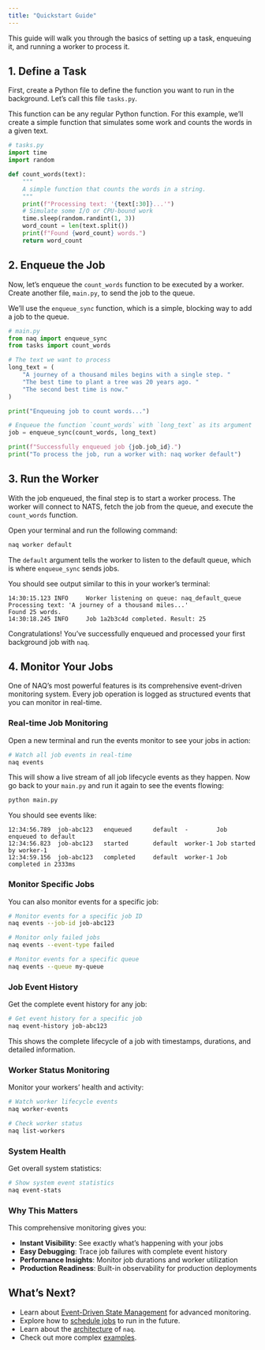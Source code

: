 ```yaml
---
title: "Quickstart Guide"
---
```


This guide will walk you through the basics of setting up a task, enqueuing it, and running a worker to process it.

## 1. Define a Task

First, create a Python file to define the function you want to run in the background. Let's call this file `tasks.py`.

This function can be any regular Python function. For this example, we'll create a simple function that simulates some work and counts the words in a given text.

```python
# tasks.py
import time
import random

def count_words(text):
    """
    A simple function that counts the words in a string.
    """
    print(f"Processing text: '{text[:30]}...'")
    # Simulate some I/O or CPU-bound work
    time.sleep(random.randint(1, 3))
    word_count = len(text.split())
    print(f"Found {word_count} words.")
    return word_count
```

## 2. Enqueue the Job

Now, let's enqueue the `count_words` function to be executed by a worker. Create another file, `main.py`, to send the job to the queue.

We'll use the `enqueue_sync` function, which is a simple, blocking way to add a job to the queue.

```python
# main.py
from naq import enqueue_sync
from tasks import count_words

# The text we want to process
long_text = (
    "A journey of a thousand miles begins with a single step. "
    "The best time to plant a tree was 20 years ago. "
    "The second best time is now."
)

print("Enqueuing job to count words...")

# Enqueue the function `count_words` with `long_text` as its argument
job = enqueue_sync(count_words, long_text)

print(f"Successfully enqueued job {job.job_id}.")
print("To process the job, run a worker with: naq worker default")
```

## 3. Run the Worker

With the job enqueued, the final step is to start a worker process. The worker will connect to NATS, fetch the job from the queue, and execute the `count_words` function.

Open your terminal and run the following command:

```bash
naq worker default
```

The `default` argument tells the worker to listen to the default queue, which is where `enqueue_sync` sends jobs.

You should see output similar to this in your worker's terminal:

```
14:30:15.123 INFO     Worker listening on queue: naq_default_queue
Processing text: 'A journey of a thousand miles...'
Found 25 words.
14:30:18.245 INFO     Job 1a2b3c4d completed. Result: 25
```

Congratulations! You've successfully enqueued and processed your first background job with `naq`.

## 4. Monitor Your Jobs

One of NAQ's most powerful features is its comprehensive event-driven monitoring system. Every job operation is logged as structured events that you can monitor in real-time.

### Real-time Job Monitoring

Open a new terminal and run the events monitor to see your jobs in action:

```bash
# Watch all job events in real-time
naq events
```

This will show a live stream of all job lifecycle events as they happen. Now go back to your `main.py` and run it again to see the events flowing:

```bash
python main.py
```

You should see events like:
```
12:34:56.789  job-abc123   enqueued      default  -        Job enqueued to default
12:34:56.823  job-abc123   started       default  worker-1 Job started by worker-1  
12:34:59.156  job-abc123   completed     default  worker-1 Job completed in 2333ms
```

### Monitor Specific Jobs

You can also monitor events for a specific job:

```bash
# Monitor events for a specific job ID
naq events --job-id job-abc123

# Monitor only failed jobs
naq events --event-type failed

# Monitor events for a specific queue
naq events --queue my-queue
```

### Job Event History

Get the complete event history for any job:

```bash
# Get event history for a specific job
naq event-history job-abc123
```

This shows the complete lifecycle of a job with timestamps, durations, and detailed information.

### Worker Status Monitoring

Monitor your workers' health and activity:

```bash
# Watch worker lifecycle events
naq worker-events

# Check worker status
naq list-workers
```

### System Health

Get overall system statistics:

```bash
# Show system event statistics
naq event-stats
```

### Why This Matters

This comprehensive monitoring gives you:

- **Instant Visibility**: See exactly what's happening with your jobs
- **Easy Debugging**: Trace job failures with complete event history  
- **Performance Insights**: Monitor job durations and worker utilization
- **Production Readiness**: Built-in observability for production deployments

## What's Next?

-   Learn about [Event-Driven State Management](event-logging.qmd) for advanced monitoring.
-   Explore how to [schedule jobs](examples.qmd) to run in the future.
-   Learn about the [architecture](architecture.qmd) of `naq`.
-   Check out more complex [examples](examples.qmd).